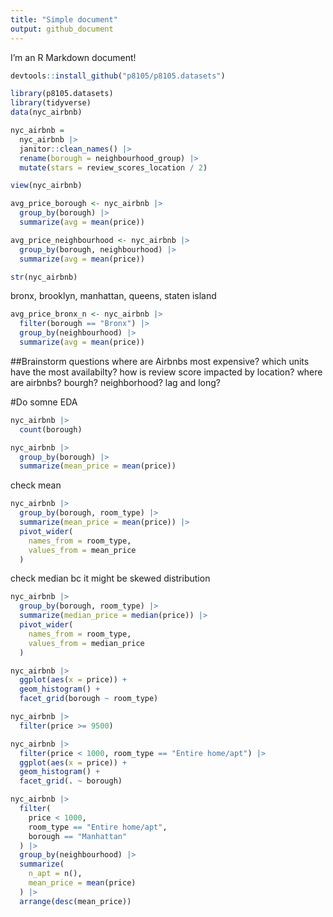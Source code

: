 ```yaml
---
title: "Simple document"
output: github_document
---
```


I'm an R Markdown document! 

```r
devtools::install_github("p8105/p8105.datasets")

library(p8105.datasets)
library(tidyverse)
data(nyc_airbnb)
```


```r
nyc_airbnb = 
  nyc_airbnb |> 
  janitor::clean_names() |> 
  rename(borough = neighbourhood_group) |> 
  mutate(stars = review_scores_location / 2)

view(nyc_airbnb)
```


```r
avg_price_borough <- nyc_airbnb |> 
  group_by(borough) |> 
  summarize(avg = mean(price))
```


```r
avg_price_neighbourhood <- nyc_airbnb |> 
  group_by(borough, neighbourhood) |> 
  summarize(avg = mean(price))
```


```r
str(nyc_airbnb)
```

bronx, brooklyn, manhattan, queens, staten island 
```r
avg_price_bronx_n <- nyc_airbnb |> 
  filter(borough == "Bronx") |> 
  group_by(neighbourhood) |> 
  summarize(avg = mean(price))
```


##Brainstorm questions
where are Airbnbs most expensive?
which units have the most availabilty?
how is review score impacted by location?
where are airbnbs? bourgh? neighborhood? lag and long?

#Do somne EDA

```r
nyc_airbnb |> 
  count(borough)
```

```r
nyc_airbnb |> 
  group_by(borough) |> 
  summarize(mean_price = mean(price))
```

check mean
```r
nyc_airbnb |> 
  group_by(borough, room_type) |> 
  summarize(mean_price = mean(price)) |> 
  pivot_wider(
    names_from = room_type,
    values_from = mean_price
  )
```

check median bc it might be skewed distribution 
```r
nyc_airbnb |> 
  group_by(borough, room_type) |> 
  summarize(median_price = median(price)) |> 
  pivot_wider(
    names_from = room_type,
    values_from = median_price
  )
```

```r
nyc_airbnb |> 
  ggplot(aes(x = price)) +
  geom_histogram() +
  facet_grid(borough ~ room_type)
```


```r
nyc_airbnb |> 
  filter(price >= 9500)
```

```r
nyc_airbnb |>  
  filter(price < 1000, room_type == "Entire home/apt") |> 
  ggplot(aes(x = price)) +
  geom_histogram() +
  facet_grid(. ~ borough)
```

```r
nyc_airbnb |> 
  filter(
    price < 1000,
    room_type == "Entire home/apt",
    borough == "Manhattan"
  ) |> 
  group_by(neighbourhood) |> 
  summarize(
    n_apt = n(),
    mean_price = mean(price)
  ) |> 
  arrange(desc(mean_price))
```

